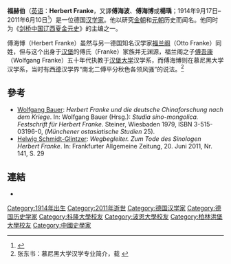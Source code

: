 {{多個問題|
{{expert|time=2014-06-24T04:00:34+00:00}}
{{expand|time=2014-06-24T02:57:09+00:00}}
}}
{{Infobox scientist
| name              = 福赫伯
| image             = 
| image_size        = 
| alt               = 
| caption           = 
| birth_date        = {{Birth date|1914|09|27}} 
| birth_place       = 
| death_date        = {{Death date and age|2011|06|10|1914|09|27}} 
| death_place       = 
| resting_place             = 
| resting_place_coordinates = <!-- {{Coord|LAT|LONG|type:landmark|display=inline,title}} -->
| residence         = 
| citizenship       = [[德国|德国]]
| nationality       = 
| fields            = [[历史|历史]][[汉学|汉学]]
| workplaces        = 
| alma_mater        = 
| doctoral_advisor  = 
| academic_advisors = 
| doctoral_students = 
| notable_students  = 
| known_for         = 
| author_abbrev_bot = 
| author_abbrev_zoo = 
| influences        = 
| influenced        = 
| awards            = 
| signature         = <!--(filename only)-->
| signature_alt     = 
| footnotes         = 
| spouse            = 
}}
'''福赫伯'''（[[英语|英语]]：'''Herbert Franke'''，又譯'''傅海波'''、'''傅海博'''或'''楊瑀'''；1914年9月17日–2011年6月10日<ref>{{Cite news|url=http://anzeigen-suchen.sueddeutsche.de/gelanz/servlet/anzdescription.BinaryAnsicht?anzId=220604 |title=anzdescription.BinaryAnsicht (1567x907 pixels) |date=2012-05-27 |newspaper=archive.is |accessdate=2017-03-18 |deadurl=bot: unknown |archiveurl=https://archive.is/20120527060127/http://anzeigen-suchen.sueddeutsche.de/gelanz/servlet/anzdescription.BinaryAnsicht?anzId=220604 |archivedate=2012-05-27 }}</ref>）是一位德国[[汉学家|汉学家]]。他以研究[[金朝|金朝]]和[[元朝|元朝]]历史而闻名。他同时为《[[剑桥中国史|剑桥中国辽西夏金元史]]》的主编之一。

傅海博（Herbert Franke）虽然与另一德国知名汉学家[[福兰阁|福兰阁]]（Otto Franke）同姓，但与这个出身于[[汉堡|汉堡]]的傅氏（Franke）家族并无渊源，福兰阁之子[[傅吾康|傅吾康]]（Wolfgang Franke）五十年代执教于[[汉堡大学|汉堡大学]]汉学系，而傅海博则在慕尼黑大学汉学系，当时有[[西德|西德]]汉学界“南北二傅平分秋色各领风骚”的说法。<ref>张东书：慕尼黑大学汉学专业简介，载 {{cite book |editor=任继愈 |title=国际汉学 第5辑 |url=https://archive.org/details/guojihanxuediwuj0000unse |date=2000.06 |publisher=大象出版社 |location=郑州 |isbn=7-5347-2400-7 |page=[https://archive.org/details/guojihanxuediwuj0000unse/page/558 558]}}</ref>

== 參考 ==
{{Reflist|colwidth=|}}
* [[Wolfgang_Bauer_(Sinologe)|Wolfgang Bauer]]: ''Herbert Franke und die deutsche Chinaforschung nach dem Kriege''. In: Wolfgang Bauer (Hrsg.): ''Studia sino-mongolica. Festschrift für Herbert Franke''. Steiner, Wiesbaden 1979, ISBN 3-515-03196-0, (''Münchener ostasiatische Studien'' 25).
* [[Helwig_Schmidt-Glintzer|Helwig Schmidt-Glintzer]]: ''Wegbegleiter. Zum Tode des Sinologen Herbert Franke''. In: Frankfurter Allgemeine Zeitung, 20. Juni 2011, Nr. 141, S. 29

== 連結 ==
*{{DNB portal|118534831|TYP=|NAME=Herbert Franke}}
{{Authority control}}

{{DEFAULTSORT:F}}
[[Category:1914年出生|Category:1914年出生]]
[[Category:2011年逝世|Category:2011年逝世]]
[[Category:德国汉学家|Category:德国汉学家]]
[[Category:德国历史学家|Category:德国历史学家]]
[[Category:科隆大學校友|Category:科隆大學校友]]
[[Category:波恩大學校友|Category:波恩大學校友]]
[[Category:柏林洪堡大學校友|Category:柏林洪堡大學校友]]
[[Category:中國史學家|Category:中國史學家]]